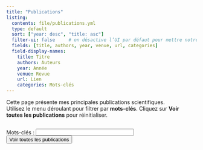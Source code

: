 ---
title: "Publications"
listing:
  contents: file/publications.yml
  type: default
  sort: ["year: desc", "title: asc"]
  filter-ui: false     # on désactive l’UI par défaut pour mettre notre menu
  fields: [title, authors, year, venue, url, categories]
  field-display-names:
    title: Titre
    authors: Auteurs
    year: Année
    venue: Revue
    url: Lien
    categories: Mots-clés
---

Cette page présente mes principales publications scientifiques.\
Utilisez le menu déroulant pour filtrer par **mots-clés**. Cliquez sur **Voir toutes les publications** pour réinitialiser.

::: {#filters style="display:flex; gap:10px; align-items:center; margin: 0 0 14px 0;"}
<label for="kwSelect" style="margin:0;">Mots-clés :</label> <select id="kwSelect" multiple size="1" style="min-width:260px;"></select> <button id="resetBtn" class="btn btn-outline-secondary">Voir toutes les publications</button>
:::

```{=html}
<style>
/* 1) Réduire la taille des titres des cartes */
[data-listing] .listing-title { 
  font-size: 1.05rem; 
  line-height: 1.25; 
  margin-bottom: 0.25rem;
}
/* 2) Style doux pour les tags */
.quarto-listing-category {
  background-color: #f0f4f7;
  border-radius: 8px;
  padding: 3px 8px;
  font-size: 0.85em;
  color: #2c3e50;
}
/* 3) Ajuster l’espace au-dessus des cartes (après le bloc de filtres) */
#filters + div { margin-top: 0.5rem; }
</style>
```

```{=html}
<script>
// --- Construire la liste des mots-clés depuis les cartes ---
function getAllKeywords() {
  const set = new Set();
  document.querySelectorAll('.quarto-listing-category').forEach(el => {
    const txt = el.textContent.trim();
    if (txt) set.add(txt);
  });
  return Array.from(set).sort((a,b)=> a.localeCompare(b, 'fr'));
}

function cardKeywords(card) {
  // récupère les tags d'une carte
  const tags = Array.from(card.querySelectorAll('.quarto-listing-category'))
                    .map(el => el.textContent.trim());
  return tags;
}

function applyFilter(selected) {
  const cards = document.querySelectorAll('[data-listing] [data-listing-item]');
  cards.forEach(card => {
    const tags = cardKeywords(card);
    // si aucune sélection -> on montre tout
    const show = (selected.length === 0) || selected.some(s => tags.includes(s));
    card.style.display = show ? '' : 'none';
  });
}

document.addEventListener('DOMContentLoaded', function(){
  const select = document.getElementById('kwSelect');
  const resetBtn = document.getElementById('resetBtn');

  // peupler le select avec tous les mots-clés trouvés
  getAllKeywords().forEach(k => {
    const opt = document.createElement('option');
    opt.value = k; opt.textContent = k;
    select.appendChild(opt);
  });

  // transformer en "menu déroulant" simple : single par défaut,
  // ou garde 'multiple' si tu veux sélection multiple. Ici on garde multiple.
  select.addEventListener('change', function(){
    const selected = Array.from(this.selectedOptions).map(o => o.value);
    applyFilter(selected);
  });

  resetBtn.addEventListener('click', function(){
    // clear sélection
    Array.from(select.options).forEach(o => o.selected = false);
    applyFilter([]);
  });
});
</script>
```
